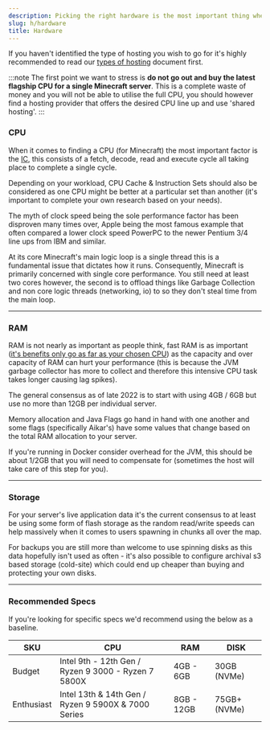 ```yaml
---
description: Picking the right hardware is the most important thing when it comes to hosting as it will determine how far you can push your ideas before you have to throttle back or risk destroying the user experience.
slug: h/hardware
title: Hardware
---
```


If you haven't identified the type of hosting you wish to go for it's highly recommended to read our [types of hosting](types) document first.

:::note
The first point we want to stress is **do not go out and buy the latest flagship CPU for a single Minecraft server**. This is a complete waste of money and you will not be able to utilise the full CPU, you should however find a hosting provider that offers the desired CPU line up and use 'shared hosting'.
:::

### CPU

When it comes to finding a CPU (for Minecraft) the most important factor is the [IC](https://www.bbc.co.uk/bitesize/guides/z2342hv/revision/5), this consists of a fetch, decode, read and execute cycle all taking place to complete a single cycle.

Depending on your workload, CPU Cache & Instruction Sets should also be considered as one CPU might be better at a particular set than another (it's important to complete your own research based on your needs).

The myth of clock speed being the sole performance factor has been disproven many times over, Apple being the most famous example that often compared a lower clock speed PowerPC to the newer Pentium 3/4 line ups from IBM and similar.

At its core Minecraft's main logic loop is a single thread this is a fundamental issue that dictates how it runs. Consequently, Minecraft is primarily concerned with single core performance. You still need at least two cores however, the second is to offload things like Garbage Collection and non core logic threads (networking, io) to so they don't steal time from the main loop.

---

### RAM

RAM is not nearly as important as people think, fast RAM is as important ([it's benefits only go as far as your chosen CPU](https://premiumbuilds.com/features/ryzen-ram-speed-benchmark-analysis/)) as the capacity and over capacity of RAM can hurt your performance (this is because the JVM garbage collector has more to collect and therefore this intensive CPU task takes longer causing lag spikes).

The general consensus as of late 2022 is to start with using 4GB / 6GB but use no more than 12GB per individual server.

Memory allocation and Java Flags go hand in hand with one another and some flags (specifically Aikar's) have some values that change based on the total RAM allocation to your server.

If you're running in Docker consider overhead for the JVM, this should be about 1/2GB that you will need to compensate for (sometimes the host will take care of this step for you).

---

### Storage

For your server's live application data it's the current consensus to at least be using some form of flash storage as the random read/write speeds can help massively when it comes to users spawning in chunks all over the map.

For backups you are still more than welcome to use spinning disks as this data hopefully isn't used as often - it's also possible to configure archival s3 based storage (cold-site) which could end up cheaper than buying and protecting your own disks.

---

### Recommended Specs

If you're looking for specific specs we'd recommend using the below as a baseline.

| SKU        | CPU                                                 | RAM        | DISK         |
| ---------- | --------------------------------------------------- | ---------- | ------------ |
| Budget     | Intel 9th - 12th Gen / Ryzen 9 3000 - Ryzen 7 5800X | 4GB - 6GB  | 30GB (NVMe)  |
| Enthusiast | Intel 13th & 14th Gen / Ryzen 9 5900X & 7000 Series | 8GB - 12GB | 75GB+ (NVMe) |
